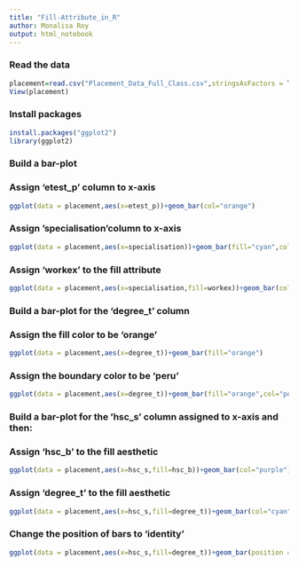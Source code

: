 ```yaml
---
title: "Fill-Attribute_in_R"
author: Monalisa Roy
output: html_notebook
---
```


### Read the data
```r
placement=read.csv("Placement_Data_Full_Class.csv",stringsAsFactors = T)
View(placement)
```
### Install packages

```r
install.packages("ggplot2")
library(ggplot2)
```

### Build a bar-plot
### Assign ‘etest_p’ column to x-axis
```r
ggplot(data = placement,aes(x=etest_p))+geom_bar(col="orange")
```


### Assign ‘specialisation’column to x-axis
```r
ggplot(data = placement,aes(x=specialisation))+geom_bar(fill="cyan",col="orange")
```


### Assign ‘workex’ to the fill attribute
```r
ggplot(data = placement,aes(x=specialisation,fill=workex))+geom_bar(col="orange")

```


### Build a bar-plot for the ‘degree_t’ column
### Assign the fill color to be ‘orange’
```r
ggplot(data = placement,aes(x=degree_t))+geom_bar(fill="orange")

```


### Assign the boundary color to be ‘peru’
```r
ggplot(data = placement,aes(x=degree_t))+geom_bar(fill="orange",col="peru")

```



### Build a bar-plot for the ’hsc_s’ column assigned to x-axis and then:
### Assign ‘hsc_b’ to the fill aesthetic
```r
ggplot(data = placement,aes(x=hsc_s,fill=hsc_b))+geom_bar(col="purple")

```


### Assign ‘degree_t’ to the fill aesthetic
```r
ggplot(data = placement,aes(x=hsc_s,fill=degree_t))+geom_bar(col="cyan")

```


### Change the position of bars to ‘identity’
```r
ggplot(data = placement,aes(x=hsc_s,fill=degree_t))+geom_bar(position ="identity")

```


